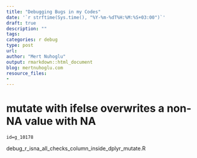 ```yaml
---
title: "Debugging Bugs in my Codes"
date: '`r strftime(Sys.time(), "%Y-%m-%dT%H:%M:%S+03:00")`'
draft: true
description: ""
tags:
categories: r debug
type: post
url:
author: "Mert Nuhoglu"
output: rmarkdown::html_document
blog: mertnuhoglu.com
resource_files:
-
---
```


# mutate with ifelse overwrites a non-NA value with NA 

    id=g_10178

debug_r_isna_all_checks_column_inside_dplyr_mutate.R


